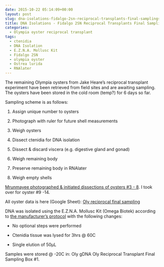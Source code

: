 ```yaml
---
date: 2015-10-22 05:14:09+00:00
layout: post
slug: dna-isolations-fidalgo-2sn-reciprocal-transplants-final-samplings
title: DNA Isolations - Fidalgo 2SN Reciprocal Transplants Final Samplings
categories:
  - Olympia oyster reciprocal transplant
tags:
  - ctenidia
  - DNA Isolation
  - E.Z.N.A. Mollusc Kit
  - Fidalgo 2SN
  - olympia oyster
  - Ostrea lurida
  - RNAlater
---
```


The remaining Olympia oysters from Jake Heare's reciprocal transplant experiment have been retrieved from field sites and are awaiting sampling. The oysters have been stored in the cold room (temp?) for 6 days so far.

Sampling scheme is as follows:




    
  1. Assign unique number to oysters

    
  2. Photograph with ruler for future shell measurements

    
  3. Weigh oysters

    
  4. Dissect ctenidia for DNA isolation

    
  5. Dissect & discard viscera (e.g. digestive gland and gonad)

    
  6. Weigh remaining body

    
  7. Preserve remaining body in RNAlater

    
  8. Weigh empty shells



[
Mrunmayee photographed & initiated dissections of oysters #3 - 8](https://onsnetwork.org/mrunmayee/2015/10/21/opening-oysters/). I took over for oyster #9 -14.

All oyster data is here (Google Sheet): [Oly reciprocal final sampling](https://docs.google.com/spreadsheets/d/1KjsfrNdUuXegcPx6UjoGfR7vM---LwpaNi6Nra3HMkI/edit?usp=sharing)

DNA was isolated using the E.Z.N.A. Mollusc Kit (Omega Biotek) according to [the manufacturer's protocol](https://github.com/sr320/LabDocs/blob/master/protocols/Commercial_Protocols/Omega_Mollusc-DNA-Kit-Combo-May-2013-D3373.pdf) with the following changes:




    
  * No optional steps were performed

    
  * Ctenidia tissue was lysed for 3hrs @ 60C

    
  * Single elution of 50μL



Samples were stored @ -20C in: Oly gDNA Oly Reciprocal Transplant Final Sampling Box #1.
